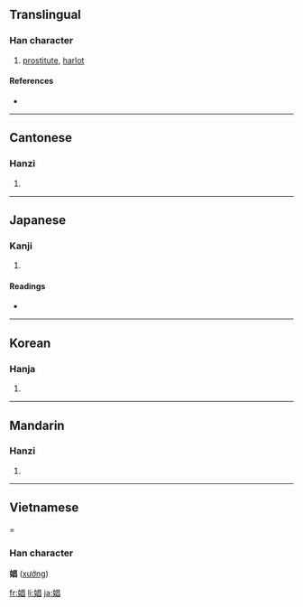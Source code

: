 ==Translingual==

===Han character===
{{Han char|rn=38|rad=女|as=08|sn=11|four=4646<sub>0</sub>|canj=女日日 (VAA)|ids=⿰[[女]][[昌]]}}

# [[prostitute]], [[harlot]]

====References====
* {{Han ref|kx=0263.400|dkj=06376|dj=0530.270|hdz=21057.150|uh=5A3C|ud=23100|bh=B140|bd=45376}}

----

==Cantonese==

===Hanzi===
{{yue-hanzi|jyut=|y=[[cheung1]]}}

# {{defn|Cantonese}}

----

==Japanese==

===Kanji===
{{ja-kanji|grade=|rs=女08}}

# {{defn|Japanese}}

====Readings====
* {{ja-readings|on=[[しょう]] (shō)|kun=[[あそびめ]] (asobime)}}

----

==Korean==

===Hanja===
{{ko-hanja|hangeul=창|rv=chang|mr=ch'ang}}

# {{defn|Korean}}

----

==Mandarin==

===Hanzi===
{{cmn-hanzi|pin=[[chāng]] ([[chang1]])|wg=[[ch'ang]]<sup>1</sup>}}

# {{defn|Mandarin}}

----

==Vietnamese===
===Han character===
'''娼''' ([[xướng]])

[[fr:娼]]
[[li:娼]]
[[ja:娼]]